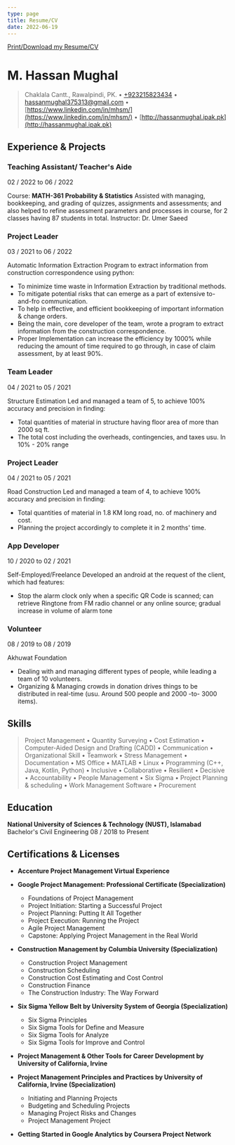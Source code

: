 ```yaml
---
type: page
title: Resume/CV
date: 2022-06-19
---
```


[Print/Download my Resume/CV](https://github.com/mhsmtg/portfolio-vercel/raw/main/public/Muhammad%20Hassan%20Mughal%20Resume.pdf)

# M. Hassan Mughal

> Chaklala Cantt., Rawalpindi, PK. • [+923215823434](tel:+923215823434) • [hassanmughal375313@gmail.com](mailto:hassanmughal375313@gmail.com) • [https://www.linkedin.com/in/mhsm/](https://www.linkedin.com/in/mhsm/) • [http://hassanmughal.ipak.pk](http://hassanmughal.ipak.pk)

## Experience & Projects

### Teaching Assistant/ Teacher's Aide
02 / 2022 to 06 / 2022

Course: **MATH-361 Probability & Statistics** Assisted with managing, bookkeeping, and grading of quizzes, assignments and assessments; and also helped to refine assessment parameters and processes in course, for 2 classes having 87 students in total. Instructor: Dr. Umer Saeed

### Project Leader
03 / 2021 to 06 / 2022

Automatic Information Extraction
Program to extract information from construction correspondence using python:
  - To minimize time waste in Information Extraction by traditional methods.
  - To mitigate potential risks that can emerge as a part of extensive to-and-fro communication.
  - To help in effective, and efficient bookkeeping of important information & change orders.
  - Being the main, core developer of the team, wrote a program to extract information from the construction correspondence.
  - Proper Implementation can increase the efficiency by 1000% while reducing the amount of time required to go through, in case of claim assessment, by at least 90%.

### Team Leader
04 / 2021 to 05 / 2021

Structure Estimation
Led and managed a team of 5, to achieve 100% accuracy and precision in finding:
  - Total quantities of material in structure having floor area of more than 2000 sq ft.
  - The total cost including the overheads, contingencies, and taxes usu. In 10% - 20% range

### Project Leader
04 / 2021 to 05 / 2021

Road Construction
Led and managed a team of 4, to achieve 100% accuracy and precision in finding:
  - Total quantities of material in 1.8 KM long road, no. of machinery and cost.
  - Planning the project accordingly to complete it in 2 months' time.

### App Developer
10 / 2020 to 02 / 2021

Self-Employed/Freelance
Developed an android at the request of the client, which had features:
  - Stop the alarm clock only when a specific QR Code is scanned; can retrieve Ringtone from FM radio channel or any online source; gradual increase in volume of alarm tone

### Volunteer
08 / 2019 to 08 / 2019

Akhuwat Foundation
  - Dealing with and managing different types of people, while leading a team of 10 volunteers.
  - Organizing & Managing crowds in donation drives things to be distributed in real-time (usu. Around 500 people and 2000 -to- 3000 items).

## Skills
> Project Management • Quantity Surveying • Cost Estimation • Computer-Aided Design and Drafting (CADD) • Communication • Organizational Skill • Teamwork • Stress Management • Documentation • MS Office • MATLAB • Linux • Programming (C++, Java, Kotlin, Python) • Inclusive • Collaborative • Resilient • Decisive • Accountability • People Management • Six Sigma • Project Planning & scheduling • Work Management Software • Procurement

## Education
**National University of Sciences & Technology (NUST), Islamabad**
Bachelor's Civil Engineering
08 / 2018 to Present

## Certifications & Licenses

- **Accenture Project Management Virtual Experience**

- **Google Project Management: Professional Certificate (Specialization)**
  - Foundations of Project Management
  - Project Initiation: Starting a Successful Project
  - Project Planning: Putting It All Together
  - Project Execution: Running the Project
  - Agile Project Management
  - Capstone: Applying Project Management in the Real World

- **Construction Management by Columbia University (Specialization)**
  - Construction Project Management
  - Construction Scheduling
  - Construction Cost Estimating and Cost Control
  - Construction Finance
  - The Construction Industry: The Way Forward

- **Six Sigma Yellow Belt by University System of Georgia (Specialization)**  
  - Six Sigma Principles
  - Six Sigma Tools for Define and Measure
  - Six Sigma Tools for Analyze
  - Six Sigma Tools for Improve and Control

- **Project Management & Other Tools for Career Development by University of California, Irvine**

- **Project Management Principles and Practices by University of California, Irvine (Specialization)**
  - Initiating and Planning Projects
  - Budgeting and Scheduling Projects
  - Managing Project Risks and Changes
  - Project Management Project

- **Getting Started in Google Analytics by Coursera Project Network**
